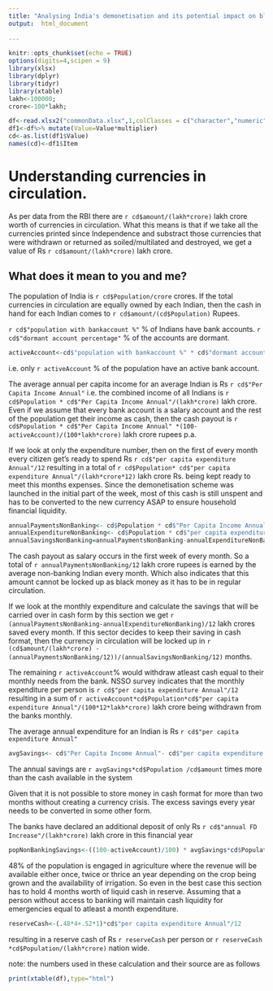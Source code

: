 ```yaml
---
title: "Analysing India's demonetisation and its potential impact on black money."
output:  html_document
  
---
```


```r
knitr::opts_chunk$set(echo = TRUE)
options(digits=4,scipen = 9)
library(xlsx)
library(dplyr)
library(tidyr)
library(xtable)
lakh<-100000;
crore<-100*lakh;
```



```r
df<-read.xlsx2("commonData.xlsx",1,colClasses = c("character","numeric","numeric","character","character"))
df1<-df%>% mutate(Value=Value*multiplier)
cd<-as.list(df1$Value)
names(cd)<-df1$Item
```

# Understanding currencies in circulation.

As per data from the RBI there are  `r cd$amount/(lakh*crore)` lakh crore worth of currencies in circulation.
What this means is that if we take all the currencies printed since Independence and substract those currencies that were withdrawn or returned as soiled/multilated and destroyed, we get a value of Rs `r cd$amount/(lakh*crore)` lakh crore.

## What does it mean to you and me?

The population of India is `r cd$Population/crore` crores. If the total currencies in circulation are equally owned by each Indian, then the cash in hand for each Indian comes to `r cd$amount/(cd$Population)` Rupees.

`r cd$"population with bankaccount %"` % of Indians have bank accounts. `r cd$"dormant account percentage"` % of the accounts are dormant.
```r
activeAccount<-cd$"population with bankaccount %" * cd$"dormant account percentage"/100
```
i.e. only `r activeAccount` % of the population have an active bank account.

The average annual per capita income for an average Indian is Rs `r cd$"Per Capita Income Annual"`
i.e. the combined income of all Indians is `r cd$Population * cd$"Per Capita Income Annual"/(lakh*crore)` lakh crore. Even if we assume that every bank account is a salary account and the rest of the population get their income as cash, then the cash payout is  `r cd$Population * cd$"Per Capita Income Annual" *(100-activeAccount)/(100*lakh*crore)` lakh crore rupees p.a. 

If we look at only the expenditure number, then on the first of every month every citizen get's ready to spend Rs `r cd$"per capita expenditure Annual"/12` resulting in a total of `r cd$Population* cd$"per capita expenditure Annual"/(lakh*crore*12)` lakh crore Rs. being kept ready to meet this months expenses. Since the demonetisation scheme was launched in the initial part of the week, most of this cash is still unspent and has to be converted to the new currency ASAP to ensure household financial  liquidity.

```r
annualPaymentsNonBanking<- cd$Population * cd$"Per Capita Income Annual" *(100-activeAccount)/(100*lakh*crore)
annualExpenditureNonBanking<- cd$Population * cd$"per capita expenditure Annual" *(100-activeAccount)/(100*lakh*crore)
annualSavingsNonBanking=annualPaymentsNonBanking-annualExpenditureNonBanking
```
The cash payout as salary occurs in the first week of every month. So a total of `r annualPaymentsNonBanking/12` lakh crore rupees is earned by the average non-banking Indian every month. Which also indicates that this amount cannot be locked up as black money as it has to be in regular circulation.

If we look at the monthly expenditure and calculate the savings that will be carried over in cash form by this section we get `r (annualPaymentsNonBanking-annualExpenditureNonBanking)/12` lakh crores saved every month. If this sector decides to keep their saving in cash format, then the currency in circulation will be locked up in `r (cd$amount/(lakh*crore) - (annualPaymentsNonBanking/12))/(annualSavingsNonBanking/12)` months.

The remaining `r activeAccount`% would withdraw atleast cash equal to their monthly needs from the bank.
NSSO survey indicates that the monthly expenditure per person is `r cd$"per capita expenditure Annual"/12` resulting in a sum of `r activeAccount*cd$Population*cd$"per capita expenditure Annual"/(100*12*lakh*crore)` lakh crore being withdrawn from the banks monthly.

The average annual expenditure for an Indian is Rs `r cd$"per capita expenditure Annual"`

```r
avgSavings<- cd$"Per Capita Income Annual"- cd$"per capita expenditure Annual"
```



The annual savings are `r avgSavings*cd$Population /cd$amount` times more than the cash available in the system

Given that it is not possible to store money in cash format for more than two months without creating a currency crisis. The excess savings every year needs to be converted in some other form.

The banks have declared an additional deposit of only Rs `r cd$"annual FD Increase"/(lakh*crore)` lakh crore in this financial year

```r
popNonBankingSavings<-((100-activeAccount)/100) * avgSavings*cd$Population/(lakh*crore)
```

48% of the population is engaged in agriculture where the revenue will be available either once, twice or thrice an year depending on the crop being grown and the availability of irrigation. So even in the best case this section has to hold 4 months worth of liquid cash in reserve.
Assuming that a person without access to banking will maintain cash liquidity for emergencies equal to atleast a month expenditure.
```r
reserveCash<-(.48*4+.52*1)*cd$"per capita expenditure Annual"/12
```
resulting in a reserve cash of Rs `r reserveCash` per person or `r reserveCash *cd$Population/(lakh*crore)` nation wide.

note: the numbers used in these calculation and their source are as follows
```r
print(xtable(df),type="html")
```

